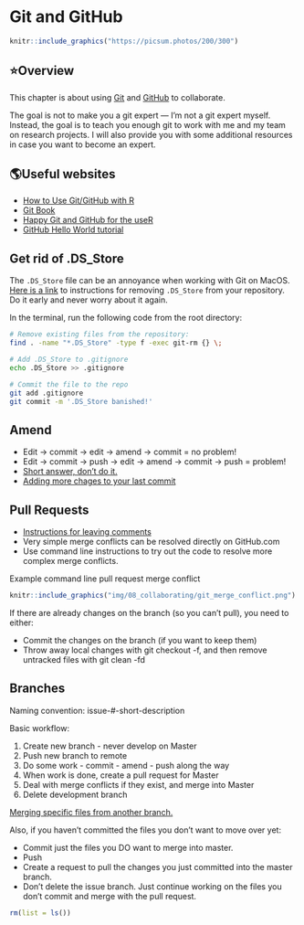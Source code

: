 # Git and GitHub

<!--
Hidden comments placeholder
-->

```r
knitr::include_graphics("https://picsum.photos/200/300")
```

## ⭐️Overview

This chapter is about using [Git](https://git-scm.com/) and [GitHub](https://github.com/) to collaborate. 

The goal is not to make you a git expert — I’m not a git expert myself. Instead, the goal is to teach you enough git to work with me and my team on research projects. I will also provide you with some additional resources in case you want to become an expert.


## 🌎Useful websites

* [How to Use Git/GitHub with R](https://rfortherestofus.com/2021/02/how-to-use-git-github-with-r/)   
* [Git Book](https://git-scm.com/book/en/v2)   
* [Happy Git and GitHub for the useR](https://happygitwithr.com/)   
* [GitHub Hello World tutorial](https://docs.github.com/en/get-started/quickstart/hello-world) 


## Get rid of .DS_Store

The `.DS_Store` file can be an annoyance when working with Git on MacOS. [Here is a link](https://stackoverflow.com/questions/107701/how-can-i-remove-ds-store-files-from-a-git-repository/107921) to instructions for removing `.DS_Store` from your repository. Do it early and never worry about it again. 

In the terminal, run the following code from the root directory:

```bash
# Remove existing files from the repository:
find . -name "*.DS_Store" -type f -exec git-rm {} \;
```

```bash
# Add .DS_Store to .gitignore
echo .DS_Store >> .gitignore
```

```bash
# Commit the file to the repo
git add .gitignore
git commit -m '.DS_Store banished!'
```


## Amend

* Edit -> commit -> edit -> amend -> commit = no problem!   
* Edit -> commit -> push -> edit -> amend -> commit -> push  = problem!   
* [Short answer, don’t do it.](https://stackoverflow.com/questions/43289444/git-merge-conflict-after-git-amend-your-branch-and-origin-master-have-diver)     
* [Adding more chages to your last commit](https://medium.com/@igor_marques/git-basics-adding-more-changes-to-your-last-commit-1629344cb9a8)    

## Pull Requests

* [Instructions for leaving comments](https://docs.github.com/en/pull-requests/collaborating-with-pull-requests/reviewing-changes-in-pull-requests/reviewing-proposed-changes-in-a-pull-request)    
* Very simple merge conflicts can be resolved directly on GitHub.com    
* Use command line instructions to try out the code to resolve more complex merge conflicts.    

Example command line pull request merge conflict
```r
knitr::include_graphics("img/08_collaborating/git_merge_conflict.png")
```

If there are already changes on the branch (so you can’t pull), you need to either:    

* Commit the changes on the branch (if you want to keep them)    
* Throw away local changes with git checkout -f, and then remove untracked files with git clean -fd    

## Branches

Naming convention:
issue-#-short-description

Basic workflow:

1. Create new branch - never develop on Master   
2. Push new branch to remote   
3. Do some work - commit - amend - push along the way    
4. When work is done, create a pull request for Master    
5. Deal with merge conflicts if they exist, and merge into Master    
6. Delete development branch    

[Merging specific files from another branch.](https://jasonrudolph.com/blog/2009/02/25/git-tip-how-to-merge-specific-files-from-another-branch/)

Also, if you haven’t committed the files you don’t want to move over yet:

* Commit just the files you DO want to merge into master.    
* Push    
* Create a request to pull the changes you just committed into the master branch.     
* Don’t delete the issue branch. Just continue working on the files you don’t commit and merge with the pull request.    




<!--
Clean up and add session info
-->

```r
rm(list = ls())
```


